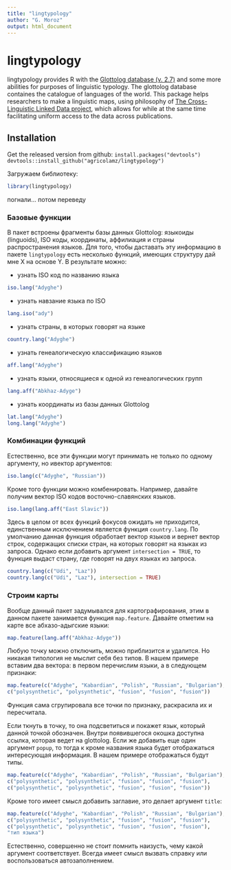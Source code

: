 ```yaml
---
title: "lingtypology"
author: "G. Moroz"
output: html_document
---
```


# lingtypology

lingtypology provides R with the [Glottolog database (v. 2.7)](http://glottolog.org/) and some more abilities for purposes of linguistic typology. The glottolog database containes the catalogue of languages of the world. This package helps researchers to make a linguistic maps, using philosophy of [The Cross-Linguistic Linked Data project](http://clld.org/), which allows for while at the same time facilitating uniform access to the data across publications.

## Installation

Get the released version from github:
`install.packages("devtools")`
`devtools::install_github("agricolamz/lingtypology")`

Загружаем библиотеку:
```r
library(lingtypology)
```
погнали... потом переведу

### Базовые функции
В пакет встроены фрагменты базы данных Glottolog: языкоиды (linguoids), ISO коды, координаты, аффилиация и страны распространения языков. Для того, чтобы даставать эту информацию в пакете `lingtypology` есть несколько функций, имеющих структуру дай мне X на основе Y. В результате можно:

- узнать ISO код по названию языка
```r
iso.lang("Adyghe")
```
- узнать навзание языка по ISO
```r
lang.iso("ady")
```
- узнать страны, в которых говорят на языке
```r
country.lang("Adyghe")
```
- узнать генеалогическую классификацию языков
```r
aff.lang("Adyghe")
```
- узнать языки, относящиеся к одной из генеалогических групп
```r
lang.aff("Abkhaz-Adyge")
```
- узнать координаты из базы данных Glottolog
```r
lat.lang("Adyghe")
long.lang("Adyghe")
```

### Комбинации функций
Естественно, все эти функции могут принимать не только по одному аргументу, но ивектор аргументов:
```r
iso.lang(c("Adyghe", "Russian"))
```
Кроме того функции можно комбенировать. Например, давайте получим вектор ISO кодов восточно-славянских языков.
```r
iso.lang(lang.aff("East Slavic"))
```
Здесь в целом от всех функций фокусов ожидать не приходится, единственным исключением является функция `country.lang`. По умолчанию данная функция обработает вектор языков и вернет вектор строк, содержащих списки стран, на которых говорят на языках из запроса. Однако если добавить аргумент `intersection = TRUE`, то функция выдаст страну, где говорят на двух языках из запроса.
```r
country.lang(c("Udi", "Laz"))
country.lang(c("Udi", "Laz"), intersection = TRUE)
```

### Строим карты
Вообще данный пакет задумывался для картографирования, этим в данном пакете занимается функция `map.feature`. Давайте отметим на карте все абхазо-адыгские языки:
```r
map.feature(lang.aff("Abkhaz-Adyge"))
```
Любую точку можно отключить, можно приблизится и удалится. Но никакая типология не мыслит себя без типов. В нашем примере вставим два вектора: в первом перечислим языки, а в следующем признаки:
```r
map.feature(c("Adyghe", "Kabardian", "Polish", "Russian", "Bulgarian"),
c("polysynthetic", "polysynthetic", "fusion", "fusion", "fusion"))
```
Функция сама сгрупировала все точки по признаку, раскрасила их и пересчитала.

Если ткнуть в точку, то она подсветиться и покажет язык, который данной точкой обозначен. Внутри появившегося окошка доступна ссылка, которая ведет на glottolog. Если же добавить еще один аргумент `popup`, то тогда к кроме названия языка будет отображаться интересующая информация. В нашем примере отображаться будут типы.
```r
map.feature(c("Adyghe", "Kabardian", "Polish", "Russian", "Bulgarian"),
c("polysynthetic", "polysynthetic", "fusion", "fusion", "fusion"),
c("polysynthetic", "polysynthetic", "fusion", "fusion", "fusion"))
```
Кроме того имеет смысл добавить заглавие, это делает аргумент `title`:
```r
map.feature(c("Adyghe", "Kabardian", "Polish", "Russian", "Bulgarian"),
c("polysynthetic", "polysynthetic", "fusion", "fusion", "fusion"),
c("polysynthetic", "polysynthetic", "fusion", "fusion", "fusion"),
"тип языка")
```
Естественно, совершенно не стоит помнить наизусть, чему какой аргумент соответствует. Всегда имеет смысл вызвать справку или воспользоваться автозаполнением.
